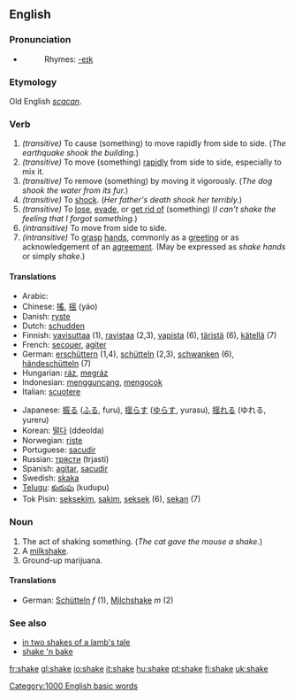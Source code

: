 ==English==

===Pronunciation===
*{{IPA|/'ʃeɪk/}}
*:Rhymes: [[Rhymes:English:-eɪk|-eɪk]]

===Etymology===
Old English ''[[scacan]]''.

===Verb===
{{en-verb|shakes|shaking|shook|shaken}}

#''(transitive)'' To cause (something) to move rapidly from side to side.  (''The earthquake shook the building.'')
#''(transitive)'' To move (something) [[rapid]]ly from side to side, especially to mix it.
#''(transitive)'' To remove (something) by moving it vigorously. (''The dog shook the water from its fur.'')
#''(transitive)'' To [[shock]].  (''Her father's death shook her terribly.'')
#''(transitive)'' To [[lose]], [[evade]], or [[get rid of]] (something) (''I can't shake the feeling that I forgot something.'')
#''(intransitive)'' To move from side to side.
#''(intransitive)'' To [[grasp]] [[hand]]s, commonly as a [[greeting]] or as acknowledgement of an [[agreement]].  (May be expressed as ''shake hands'' or simply ''shake''.)

====Translations====
{{rfc-trans}}
{{top}}
*Arabic: {{ARchar|[[هز]]}} {{IPAchar|(házza)}}
*Chinese: [[搖]], [[摇]] (yáo)
*Danish: [[ryste]]
*Dutch: [[schudden]]
*Finnish: [[vavisuttaa]] (1), [[ravistaa]] (2,3), [[vapista]] (6), [[täristä]] (6), [[kätellä]] (7)
*French: [[secouer]], [[agiter]]
*German: [[erschüttern]] (1,4), [[schütteln]] (2,3), [[schwanken]] (6), [[händeschütteln]] (7)
*Hungarian: [[ráz]], [[megráz]]
*Indonesian: [[guncang|mengguncang]], [[kocok|mengocok]]
*Italian: [[scuotere]]
{{mid}}
*Japanese: [[振る]] ([[ふる]], furu), [[揺らす]] ([[ゆらす]], yurasu), [[揺れる]] (ゆれる, yureru)
*Korean: [[떨다]] (ddeolda)
*Norwegian: [[riste]]
*Portuguese: [[sacudir]]
*Russian: [[трясти]] (trjastí)
*Spanish: [[agitar]], [[sacudir]]
*Swedish: [[skaka]]
*[[Telugu]]: [[కుదుపు]] (kudupu)
*Tok Pisin: [[seksekim]], [[sakim]], [[seksek]] (6), [[sekan]] (7)
{{bottom}}

===Noun===
{{en-noun}}

# The act of shaking something. (''The cat gave the mouse a shake.'')
# A [[milkshake]].
# Ground-up marijuana.

====Translations====
*German: [[Schütteln]] ''f'' (1), [[Milchshake]] ''m'' (2)

===See also===
*[[in two shakes of a lamb's tale]]
*[[shake 'n bake]]

[[Category:1000 English basic words]]

[[fr:shake]]
[[gl:shake]]
[[io:shake]]
[[it:shake]]
[[hu:shake]]
[[pt:shake]]
[[fi:shake]]
[[uk:shake]]